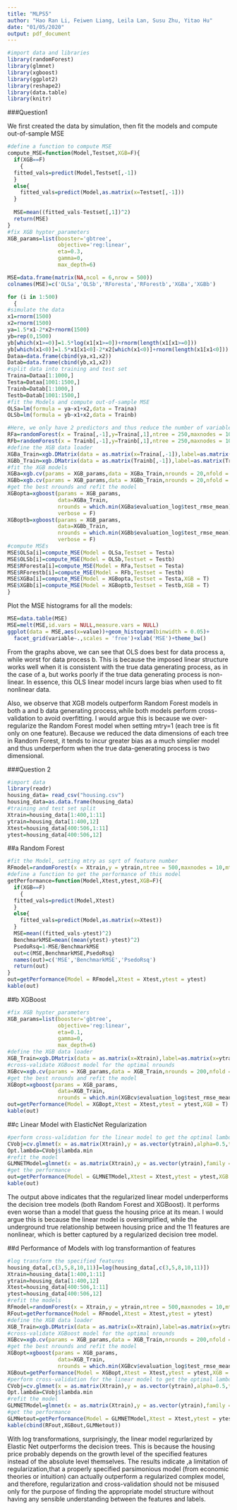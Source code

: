 ```yaml
---
title: "MLPS5"
author: "Hao Ran Li, Feiwen Liang, Leila Lan, Susu Zhu, Yitao Hu"
date: "01/05/2020"
output: pdf_document
---
```


```r
#import data and libraries
library(randomForest)
library(glmnet)
library(xgboost)
library(ggplot2)
library(reshape2)
library(data.table)
library(knitr)
```

###Question1

We first created the data by simulation, then fit the models and compute out-of-sample MSE
```r
#define a function to compute MSE
compute_MSE=function(Model,Testset,XGB=F){
  if(XGB==F)
    {
  fitted_vals=predict(Model,Testset[,-1])
  }
  else{
    fitted_vals=predict(Model,as.matrix(x=Testset[,-1]))
  }
  
  MSE=mean((fitted_vals-Testset[,1])^2)
  return(MSE)
}
#fix XGB hypter_parameters 
XGB_params=list(booster='gbtree',
                objective='reg:linear',
                eta=0.3,
                gamma=0,
                max_depth=6)

MSE=data.frame(matrix(NA,ncol = 6,nrow = 500))
colnames(MSE)=c('OLSa','OLSb','RForesta','RForestb','XGBa','XGBb')

for (i in 1:500)
  {
#simulate the data
x1=rnorm(1500)
x2=rnorm(1500)
ya=1.5*x1-2*x2+rnorm(1500)
yb=rep(0,1500)
yb[which(x1>=0)]=1.5*log(x1[x1>=0])+rnorm(length(x1[x1>=0]))
yb[which(x1<0)]=1.5*x1[x1<0]-2*x2[which(x1<0)]+rnorm(length(x1[x1<0]))
Dataa=data.frame(cbind(ya,x1,x2))
Datab=data.frame(cbind(yb,x1,x2))
#split data into training and test set
Traina=Dataa[1:1000,]
Testa=Dataa[1001:1500,]
Trainb=Datab[1:1000,]
Testb=Datab[1001:1500,]
#fit the Models and compute out-of-sample MSE
OLSa=lm(formula = ya~x1+x2,data = Traina)
OLSb=lm(formula = yb~x1+x2,data = Trainb)

#Here, we only have 2 predictors and thus reduce the number of variable in each Bag fitting to 1 to reduce the correlation of fitted sample each time to increase the effects of averaging 
RFa=randomForest(x = Traina[,-1],y=Traina[,1],ntree = 250,maxnodes = 10,mtry = 1)
RFb=randomForest(x = Trainb[,-1],y=Trainb[,1],ntree = 250,maxnodes = 10,mtry = 1)
#define the XGB data loader
XGBa_Train=xgb.DMatrix(data = as.matrix(x=Traina[,-1]),label=as.matrix(x=Traina[,1]))
XGBb_Train=xgb.DMatrix(data = as.matrix(Trainb[,-1]),label=as.matrix(Trainb[,1]))
#fit the XGB models
XGBa=xgb.cv(params = XGB_params,data = XGBa_Train,nrounds = 20,nfold = 10,verbose = F)
XGBb=xgb.cv(params = XGB_params,data = XGBb_Train,nrounds = 20,nfold = 10,verbose = F)
#get the best nrounds and refit the model
XGBopta=xgboost(params = XGB_params,
                data=XGBa_Train,
                nrounds = which.min(XGBa$evaluation_log$test_rmse_mean),
                verbose = F)
XGBoptb=xgboost(params = XGB_params,
                data=XGBb_Train,
                nrounds = which.min(XGBb$evaluation_log$test_rmse_mean),
                verbose = F)
#compute MSEs
MSE$OLSa[i]=compute_MSE(Model = OLSa,Testset = Testa)
MSE$OLSb[i]=compute_MSE(Model = OLSb,Testset = Testb)
MSE$RForesta[i]=compute_MSE(Model = RFa,Testset = Testa)
MSE$RForestb[i]=compute_MSE(Model = RFb,Testset = Testb)
MSE$XGBa[i]=compute_MSE(Model = XGBopta,Testset = Testa,XGB = T)
MSE$XGBb[i]=compute_MSE(Model = XGBoptb,Testset = Testb,XGB = T)
}

```

Plot the MSE histograms for all the models:

```r
MSE=data.table(MSE)
MSE=melt(MSE,id.vars = NULL,measure.vars = NULL)
ggplot(data = MSE,aes(x=value))+geom_histogram(binwidth = 0.05)+
  facet_grid(variable~.,scales = 'free')+xlab('MSE')+theme_bw()
```

From the graphs above, we can see that OLS does best for data process a, while worst for data process b. This is because the imposed linear structure works well when it is consistent with the true data generating process, as in the case of a, but works poorly if the true data generating process is non-linear. In essence, this OLS linear model incurs large bias when used to fit nonlinear data. 

Also, we observe that XGB models outperform Random Forest models in both a and b data generating process,while both models perform cross-validation to avoid overfitting. I would argue this is because we over-regularize the Random Forest model when setting mtry=1 (each tree is fit only on one feature). Because we reduced the data dimensions of each tree in Random Forest, it tends to incur greater bias as a much simplier model and thus underperform when the true data-generating process is two dimensional. 

###Question 2

```r
#import data
library(readr)
housing_data= read_csv("housing.csv")
housing_data=as.data.frame(housing_data)
#training and test set split
Xtrain=housing_data[1:400,1:11]
ytrain=housing_data[1:400,12]
Xtest=housing_data[400:506,1:11]
ytest=housing_data[400:506,12]
```


##a Random Forest
```r
#fit the Model, setting mtry as sqrt of feature number 
RFmodel=randomForest(x = Xtrain,y = ytrain,ntree = 500,maxnodes = 10,mtry = round(sqrt(11)))
#define a function to get the performance of this model 
getPerformance=function(Model,Xtest,ytest,XGB=F){
  if(XGB==F)
    {
  fitted_vals=predict(Model,Xtest)
  }
  else{
    fitted_vals=predict(Model,as.matrix(x=Xtest))
  }
  MSE=mean((fitted_vals-ytest)^2)
  BenchmarkMSE=mean((mean(ytest)-ytest)^2)
  PsedoRsq=1-MSE/BenchmarkMSE
  out=c(MSE,BenchmarkMSE,PsedoRsq)
  names(out)=c('MSE','BenchmarkMSE','PsedoRsq')
  return(out)
}
out=getPerformance(Model = RFmodel,Xtest = Xtest,ytest = ytest)
kable(out)
```

##b XGBoost 

```r
#fix XGB hypter_parameters 
XGB_params=list(booster='gbtree',
                objective='reg:linear',
                eta=0.1,
                gamma=0,
                max_depth=6)
#define the XGB data loader
XGB_Train=xgb.DMatrix(data = as.matrix(x=Xtrain),label=as.matrix(x=ytrain))
#cross-validate XGBoost model for the optimal nrounds
XGBcv=xgb.cv(params = XGB_params,data = XGB_Train,nrounds = 200,nfold = 10,verbose = F)
#get the best nrounds and refit the model
XGBopt=xgboost(params = XGB_params,
                data=XGB_Train,
                nrounds = which.min(XGBcv$evaluation_log$test_rmse_mean),verbose = F)
out=getPerformance(Model = XGBopt,Xtest = Xtest,ytest = ytest,XGB = T)
kable(out)
```

##c Linear Model with ElasticNet Regularization

```r
#perform cross-validation for the linear model to get the optimal lambda
CVobj=cv.glmnet(x = as.matrix(Xtrain),y = as.vector(ytrain),alpha=0.5,type.measure = 'mse',nfolds = 4)
Opt.lambda=CVobj$lambda.min
#refit the model
GLMNETModel=glmnet(x = as.matrix(Xtrain),y = as.vector(ytrain),family = 'gaussian',alpha = 0.5,lambda = Opt.lambda)
#get the performance
out=getPerformance(Model = GLMNETModel,Xtest = Xtest,ytest = ytest,XGB = T)
kable(out)
```

The output above indicates that the regularized linear model underperforms the decision tree models (both Random Forest and XGBoost). It performs even worse than a model that guess the housing price at its mean. I would argue this is because the linear model is oversimplified, while the underground true relationship between housing price and the 11 features are nonlinear, which is better captured by a regularized decision tree model. 


##d Performance of Models with log transformantion of features

```r
#log transform the specified features
housing_data[,c(3,5,8,10,11)]=log(housing_data[,c(3,5,8,10,11)])
Xtrain=housing_data[1:400,1:11]
ytrain=housing_data[1:400,12]
Xtest=housing_data[400:506,1:11]
ytest=housing_data[400:506,12]
#refit the models
RFmodel=randomForest(x = Xtrain,y = ytrain,ntree = 500,maxnodes = 10,mtry = round(sqrt(11)))
RFout=getPerformance(Model = RFmodel,Xtest = Xtest,ytest = ytest)
#define the XGB data loader
XGB_Train=xgb.DMatrix(data = as.matrix(x=Xtrain),label=as.matrix(x=ytrain))
#cross-validate XGBoost model for the optimal nrounds
XGBcv=xgb.cv(params = XGB_params,data = XGB_Train,nrounds = 200,nfold = 10,verbose = F)
#get the best nrounds and refit the model
XGBopt=xgboost(params = XGB_params,
                data=XGB_Train,
                nrounds = which.min(XGBcv$evaluation_log$test_rmse_mean),verbose = F)
XGBout=getPerformance(Model = XGBopt,Xtest = Xtest,ytest = ytest,XGB = T)
#perform cross-validation for the linear model to get the optimal lambda
CVobj=cv.glmnet(x = as.matrix(Xtrain),y = as.vector(ytrain),alpha=0.5,type.measure = 'mse',nfolds = 4)
Opt.lambda=CVobj$lambda.min
#refit the model
GLMNETModel=glmnet(x = as.matrix(Xtrain),y = as.vector(ytrain),family = 'gaussian',alpha = 0.5,lambda = Opt.lambda)
#get the performance
GLMNetout=getPerformance(Model = GLMNETModel,Xtest = Xtest,ytest = ytest,XGB = T)
kable(cbind(RFout,XGBout,GLMNetout))
```

With log transformations, surprisingly, the linear model regurlarized by Elastic Net outperforms the decision trees. This is because the housing price probably depends on the growth level of the specified features instead of the absolute level themselves. The results indicate ,a limitation of regularization,that a properly specified parsimonious model (from economic theories or intuition) can actually outperform a regularized complex model, and therefore, regularization and cross-validation should not be misused only for the purpose of finding the appropriate model structure without having any sensible understanding between the features and labels.
